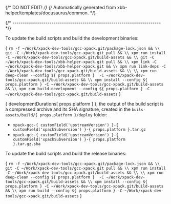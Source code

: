 {/* DO NOT EDIT! */}
{/* Automatically generated from xbb-helper/templates/docusaurus/common. */}




{/* ------------------------------------------------------------------------ */}

To update the build scripts and build the development binaries:

<CodeBlock language="sh"> {
`rm -f ~/Work/xpack-dev-tools/gcc-xpack.git/package-lock.json && \\
git -C ~/Work/xpack-dev-tools/gcc-xpack.git pull && \\
xpm run install -C ~/Work/xpack-dev-tools/gcc-xpack.git/build-assets && \\
git -C ~/Work/xpack-dev-tools/xbb-helper-xpack.git pull && \\
xpm link -C ~/Work/xpack-dev-tools/xbb-helper-xpack.git && \\
xpm run link-deps -C ~/Work/xpack-dev-tools/gcc-xpack.git/build-assets && \\
\\
xpm run deep-clean --config ${ props.platform }  -C ~/Work/xpack-dev-tools/gcc-xpack.git/build-assets && \\
xpm install --config ${ props.platform } -C ~/Work/xpack-dev-tools/gcc-xpack.git/build-assets && \\
xpm run build-development --config ${ props.platform } -C ~/Work/xpack-dev-tools/gcc-xpack.git/build-assets`
} </CodeBlock>

{ developmentDurations[ props.platform ] }, the output of the build script is a compressed
archive and its SHA signature, created in
the <code>buils-assets/build/{ props.platform }/deploy</code> folder:

* <code>xpack-gcc-{ customField('upstreamVersion') }-{ customField('xpackSubversion') }-{ props.platform }.tar.gz</code>
* <code>xpack-gcc-{ customField('upstreamVersion') }-{ customField('xpackSubversion') }-{ props.platform }.tar.gz.sha</code>

To update the build scripts and build the release binaries:

<CodeBlock language="sh"> {
`rm -f ~/Work/xpack-dev-tools/gcc-xpack.git/package-lock.json && \\
git -C ~/Work/xpack-dev-tools/gcc-xpack.git pull && \\
xpm run install -C ~/Work/xpack-dev-tools/gcc-xpack.git/build-assets && \\
\\
xpm run deep-clean --config ${ props.platform }  -C ~/Work/xpack-dev-tools/gcc-xpack.git/build-assets && \\
xpm install --config ${ props.platform } -C ~/Work/xpack-dev-tools/gcc-xpack.git/build-assets && \\
xpm run build --config ${ props.platform } -C ~/Work/xpack-dev-tools/gcc-xpack.git/build-assets`
} </CodeBlock>
